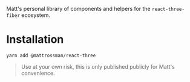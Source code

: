 
<Meta title="Introduction" />

Matt's personal library of components and helpers for the `react-three-fiber` ecosystem.

# Installation

```console
yarn add @mattrossman/react-three
```

> Use at your own risk, this is only published publicly for Matt's convenience.
